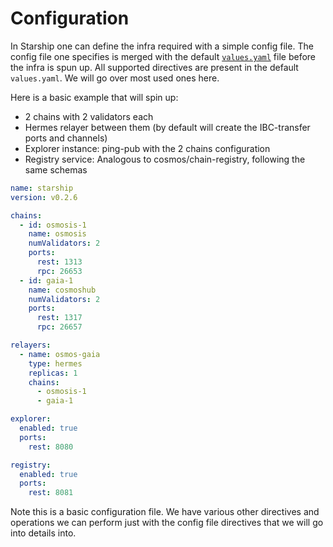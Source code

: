 # Configuration

In Starship one can define the infra required with a simple config file.
The config file one specifies is merged with the default [`values.yaml`](https://github.com/hyperweb-io/starship/blob/main/starship/charts/devnet/values.yaml)
file before the infra is spun up. All supported directives are present in the default `values.yaml`. We will go over most used ones here.

Here is a basic example that will spin up:
* 2 chains with 2 validators each
* Hermes relayer between them (by default will create the IBC-transfer ports and channels)
* Explorer instance: ping-pub with the 2 chains configuration
* Registry service: Analogous to cosmos/chain-registry, following the same schemas

```yaml
name: starship
version: v0.2.6

chains:
  - id: osmosis-1
    name: osmosis
    numValidators: 2
    ports:
      rest: 1313
      rpc: 26653
  - id: gaia-1
    name: cosmoshub
    numValidators: 2
    ports:
      rest: 1317
      rpc: 26657

relayers:
  - name: osmos-gaia
    type: hermes
    replicas: 1
    chains:
      - osmosis-1
      - gaia-1

explorer:
  enabled: true
  ports:
    rest: 8080

registry:
  enabled: true
  ports:
    rest: 8081
```

Note this is a basic configuration file. We have various other directives and operations we can perform just with
the config file directives that we will go into details into.
